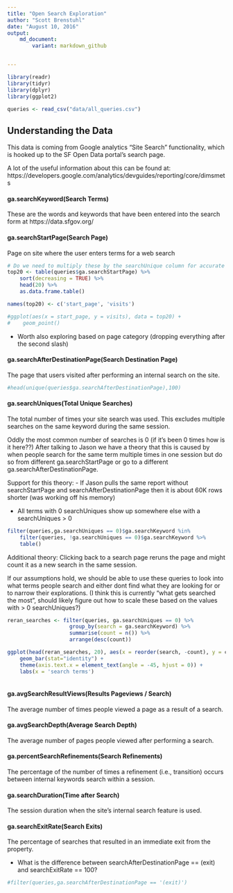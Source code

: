 ```yaml
---
title: "Open Search Exploration"
author: "Scott Brenstuhl"
date: "August 10, 2016"
output:  
    md_document:
        variant: markdown_github 


---
```

 
        
```r
library(readr)
library(tidyr)
library(dplyr)
library(ggplot2)
```


```r
queries <- read_csv("data/all_queries.csv")

```

## Understanding the Data
This data is coming from Google analytics "Site Search" functionality, which is
hooked up to the SF Open Data portal's search page. 

A lot of the useful information about this can be found at: 
https://developers.google.com/analytics/devguides/reporting/core/dimsmets



#### ga.searchKeyword(Search Terms)

These are the words and keywords that have been entered into the search form at
https://data.sfgov.org/



#### ga.searchStartPage(Search Page) 

Page on site where the user enters terms for a web search

```r
# Do we need to multiply these by the searchUnique column for accurate counts?
top20 <- table(queries$ga.searchStartPage) %>%
    sort(decreasing = TRUE) %>%
    head(20) %>%
    as.data.frame.table()

names(top20) <- c('start_page', 'visits')

#ggplot(aes(x = start_page, y = visits), data = top20) +
#    geom_point()

```

- Worth also exploring based on page category (dropping everything after the 
second slash)


#### ga.searchAfterDestinationPage(Search Destination Page)

The page that users visited after performing an internal search on the site.

```r
#head(unique(queries$ga.searchAfterDestinationPage),100)


```


#### ga.searchUniques(Total Unique Searches)

The total number of times your site search was used. This excludes multiple 
searches on the same keyword during the same session.

Oddly the most common number of searches is 0 (if it's been 0 times how is it 
here??) After talking to Jason we have a theory that this is caused by when 
people search for the same term multiple times in one session but do so from
different ga.searchStartPage or go to a different ga.searchAfterDestinationPage.

Support for this theory:
- If Jason pulls the same report without searchStartPage and 
searchAfterDestinationPage then it is about 60K rows shorter (was working off 
his memory)

- All terms with 0 searchUniques show up somewhere else with a searchUniques > 0

```r
filter(queries,ga.searchUniques == 0)$ga.searchKeyword %in% 
    filter(queries, !ga.searchUniques == 0)$ga.searchKeyword %>%
    table()
```

Additional theory: Clicking back to a search page reruns the page and might 
count it as a new search in the same session.

If our assumptions hold, we should be able to use these queries to look into 
what terms people search and either dont find what they are looking for or to 
narrow their explorations. (I think this is currently "what gets 
searched the most", should likely figure out how to scale these based on the 
values with > 0 searchUniques?)

```r
reran_searches <- filter(queries, ga.searchUniques == 0) %>% 
                    group_by(search = ga.searchKeyword) %>%
                    summarise(count = n()) %>%
                    arrange(desc(count)) 

ggplot(head(reran_searches, 20), aes(x = reorder(search, -count), y = count)) +
    geom_bar(stat="identity") +
    theme(axis.text.x = element_text(angle = -45, hjust = 0)) +
    labs(x = 'search terms')
    
```


#### ga.avgSearchResultViews(Results Pageviews / Search)

The average number of times people viewed a page as a result of a search.



#### ga.avgSearchDepth(Average Search Depth)

The average number of pages people viewed after performing a search.



#### ga.percentSearchRefinements(Search Refinements)

The percentage of the number of times a refinement (i.e., transition) occurs 
between internal keywords search within a session.



#### ga.searchDuration(Time after Search)

The session duration when the site's internal search feature is used.



#### ga.searchExitRate(Search Exits)

The percentage of searches that resulted in an immediate exit from the property.

- What is the difference between searchAfterDestinationPage == (exit) and 
searchExitRate == 100?

```r
#filter(queries,ga.searchAfterDestinationPage == '(exit)')
```

